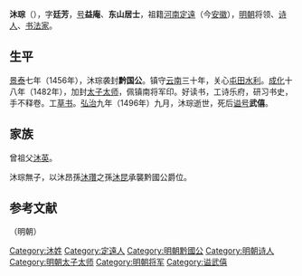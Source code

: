 {{Otheruses|other=名为东山居士的其他人物|东山居士}}

'''沐琮'''（{{bd|1450年||1496年||catIdx=M}}），字'''廷芳'''，[[号|号]]'''益庵'''、'''东山居士'''，祖籍[[河南江北等處行中書省|河南]][[定远縣|定遠]]（今[[安徽|安徽]]），[[明朝|明朝]]将领、[[诗人|诗人]]、[[书法家|书法家]]。

==生平==
[[景泰|景泰]]七年（1456年），沐琮袭封'''黔国公'''。镇守[[云南|云南]]三十年，关心[[屯田|屯田]][[水利|水利]]。[[成化|成化]]十八年（1482年），加封[[太子太师|太子太师]]，佩镇南将军印。好读书，工诗乐府，研习书史，手不释卷。工[[草书|草书]]。[[弘治_(明朝)|弘治]]九年（1496年）九月，沐琮逝世，死后[[谥号|谥号]]'''武僖'''。

== 家族 ==
曾祖父[[沐英|沐英]]。

沐琮無子，以沐昂孫[[沐瓚|沐瓚]]之孫[[沐昆|沐昆]]承襲黔國公爵位。

==参考文献==
{{wikisource|明史/卷126}}

{{s-start}}
{{s-reg|other}}（明朝）
{{s-bef|before=父[[沐斌|沐斌]]}}
{{s-ttl|title=[[黔國公|黔國公]]|years=1450年－1496年}}
{{s-aft|after=侄孫[[沐昆|沐昆]]}}
{{s-end}}

{{明朝黔國公}}

{{Authority control}}

{{DEFAULTSORT:M}}
[[Category:沐姓|Category:沐姓]]
[[Category:定遠人|Category:定遠人]]
[[Category:明朝黔國公|Category:明朝黔國公]]
[[Category:明朝诗人|Category:明朝诗人]]
[[Category:明朝太子太师|Category:明朝太子太师]]
[[Category:明朝将军|Category:明朝将军]]
[[Category:谥武僖|Category:谥武僖]]


{{明朝官员小作品}}